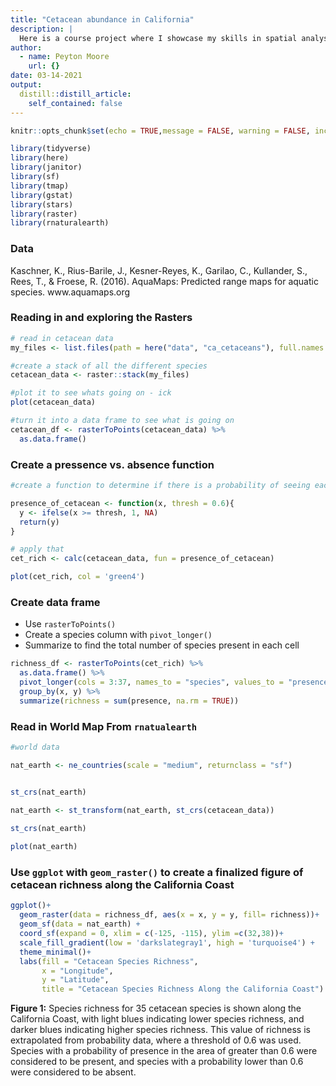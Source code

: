 ```yaml
---
title: "Cetacean abundance in California"
description: |
  Here is a course project where I showcase my skills in spatial analysis of 'raster()' data. 
author:
  - name: Peyton Moore
    url: {}
date: 03-14-2021
output:
  distill::distill_article:
    self_contained: false
---
```



```r
knitr::opts_chunk$set(echo = TRUE,message = FALSE, warning = FALSE, include = FALSE)

library(tidyverse)
library(here)
library(janitor)
library(sf)
library(tmap)
library(gstat)
library(stars)
library(raster)
library(rnaturalearth)
```

### Data

Kaschner, K., Rius-Barile, J., Kesner-Reyes, K., Garilao, C., Kullander, S., Rees, T., & Froese, R. (2016). AquaMaps: Predicted range maps for aquatic species. www.aquamaps.org


### Reading in and exploring the Rasters
```r

# read in cetacean data 
my_files <- list.files(path = here("data", "ca_cetaceans"), full.names = TRUE)

#create a stack of all the different species 
cetacean_data <- raster::stack(my_files)

#plot it to see whats going on - ick
plot(cetacean_data)

#turn it into a data frame to see what is going on
cetacean_df <- rasterToPoints(cetacean_data) %>% 
  as.data.frame()

```

### Create a pressence vs. absence function 

```r
#create a function to determine if there is a probability of seeing each species in each cell, threshold of 0.6 

presence_of_cetacean <- function(x, thresh = 0.6){
  y <- ifelse(x >= thresh, 1, NA)
  return(y)
}

# apply that 
cet_rich <- calc(cetacean_data, fun = presence_of_cetacean)

plot(cet_rich, col = 'green4')


```

### Create data frame 

- Use `rasterToPoints()` 
- Create a species column with `pivot_longer()`
- Summarize to find the total number of species present in each cell

```r

richness_df <- rasterToPoints(cet_rich) %>% 
  as.data.frame() %>% 
  pivot_longer(cols = 3:37, names_to = "species", values_to = "presence") %>% 
  group_by(x, y) %>% 
  summarize(richness = sum(presence, na.rm = TRUE))
```

### Read in World Map From `rnatualearth`

```r
#world data 

nat_earth <- ne_countries(scale = "medium", returnclass = "sf")


st_crs(nat_earth)

nat_earth <- st_transform(nat_earth, st_crs(cetacean_data))
 
st_crs(nat_earth)

plot(nat_earth)


```


### Use `ggplot` with `geom_raster()` to create a finalized figure of cetacean richness along the California Coast



```r
ggplot()+
  geom_raster(data = richness_df, aes(x = x, y = y, fill= richness))+
  geom_sf(data = nat_earth) +
  coord_sf(expand = 0, xlim = c(-125, -115), ylim =c(32,38))+
  scale_fill_gradient(low = 'darkslategray1', high = 'turquoise4') +
  theme_minimal()+
  labs(fill = "Cetacean Species Richness", 
       x = "Longitude", 
       y = "Latitude", 
       title = "Cetacean Species Richness Along the California Coast")

```
**Figure 1:** Species richness for 35 cetacean species is shown along the California Coast, with light blues indicating lower species richness, and darker blues indicating higher species richness. This value of richness is extrapolated from probability data, where a threshold of 0.6 was used. Species with a probability of presence in the area of greater than 0.6 were considered to be present, and species with a probability lower than 0.6 were considered to be absent. 
